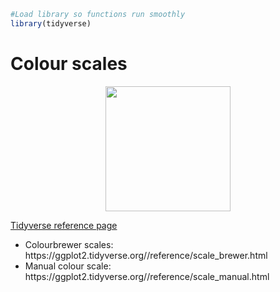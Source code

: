 ```r
#Load library so functions run smoothly
library(tidyverse)
```
# Colour scales

<center>
![](images/ggplot2_colour_scales.png.png){style="width:200px"}
</center>

[Tidyverse reference page](https://ggplot2.tidyverse.org//reference/index.html#scales)

- Colourbrewer scales: https://ggplot2.tidyverse.org//reference/scale_brewer.html
- Manual colour scale: https://ggplot2.tidyverse.org//reference/scale_manual.html
